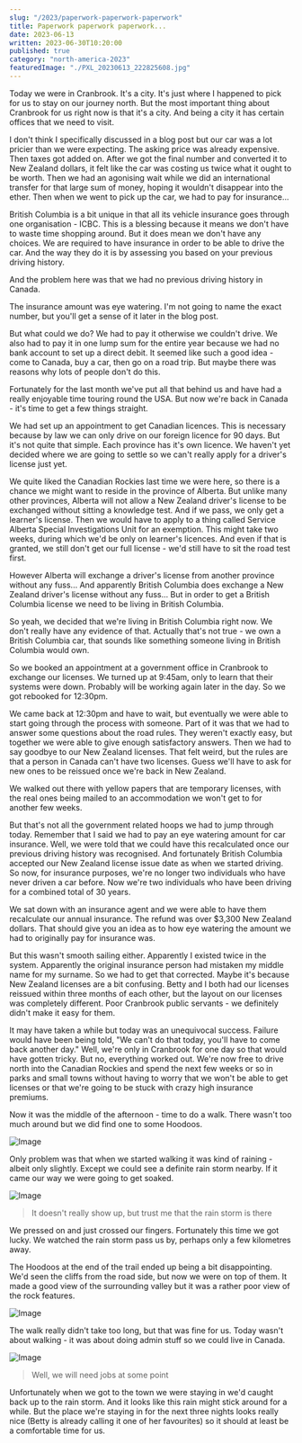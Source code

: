 ```yaml
---
slug: "/2023/paperwork-paperwork-paperwork"
title: Paperwork paperwork paperwork...
date: 2023-06-13
written: 2023-06-30T10:20:00
published: true
category: "north-america-2023"
featuredImage: "./PXL_20230613_222825608.jpg"
---
```


Today we were in Cranbrook.  It's a city.  It's just where I happened to pick for us to stay on our journey north.  But the most important thing about Cranbrook for us right now is that it's a city.  And being a city it has certain offices that we need to visit.

I don't think I specifically discussed in a blog post but our car was a lot pricier than we were expecting.  The asking price was already expensive.  Then taxes got added on.  After we got the final number and converted it to New Zealand dollars, it felt like the car was costing us twice what it ought to be worth.  Then we had an agonising wait while we did an international transfer for that large sum of money, hoping it wouldn't disappear into the ether.  Then when we went to pick up the car, we had to pay for insurance...

British Columbia is a bit unique in that all its vehicle insurance goes through one organisation - ICBC.  This is a blessing because it means we don't have to waste time shopping around.  But it does mean we don't have any choices.  We are required to have insurance in order to be able to drive the car.  And the way they do it is by assessing you based on your previous driving history.

And the problem here was that we had no previous driving history in Canada.

The insurance amount was eye watering.  I'm not going to name the exact number, but you'll get a sense of it later in the blog post.

But what could we do?  We had to pay it otherwise we couldn't drive.  We also had to pay it in one lump sum for the entire year because we had no bank account to set up a direct debit.  It seemed like such a good idea - come to Canada, buy a car, then go on a road trip.  But maybe there was reasons why lots of people don't do this.

Fortunately for the last month we've put all that behind us and have had a really enjoyable time touring round the USA.  But now we're back in Canada - it's time to get a few things straight.

We had set up an appointment to get Canadian licences.  This is necessary because by law we can only drive on our foreign licence for 90 days.  But it's not quite that simple.  Each province has it's own licence.  We haven't yet decided where we are going to settle so we can't really apply for a driver's license just yet.

We quite liked the Canadian Rockies last time we were here, so there is a chance we might want to reside in the province of Alberta.  But unlike many other provinces, Alberta will not allow a New Zealand driver's license to be exchanged without sitting a knowledge test.  And if we pass, we only get a learner's license.  Then we would have to apply to a thing called Service Alberta Special Investigations Unit for an exemption.  This might take two weeks, during which we'd be only on learner's licences.  And even if that is granted, we still don't get our full license - we'd still have to sit the road test first.

However Alberta will exchange a driver's license from another province without any fuss...  And apparently British Columbia does exchange a New Zealand driver's license without any fuss...  But in order to get a British Columbia license we need to be living in British Columbia.

So yeah, we decided that we're living in British Columbia right now.  We don't really have any evidence of that.  Actually that's not true - we own a British Columbia car, that sounds like something someone living in British Columbia would own.

So we booked an appointment at a government office in Cranbrook to exchange our licenses.  We turned up at 9:45am, only to learn that their systems were down.  Probably will be working again later in the day.  So we got rebooked for 12:30pm.

We came back at 12:30pm and have to wait, but eventually we were able to start going through the process with someone.  Part of it was that we had to answer some questions about the road rules.  They weren't exactly easy, but together we were able to give enough satisfactory answers.  Then we had to say goodbye to our New Zealand licenses.  That felt weird, but the rules are that a person in Canada can't have two licenses.  Guess we'll have to ask for new ones to be reissued once we're back in New Zealand.

We walked out there with yellow papers that are temporary licenses, with the real ones being mailed to an accommodation we won't get to for another few weeks.

But that's not all the government related hoops we had to jump through today.  Remember that I said we had to pay an eye watering amount for car insurance.  Well, we were told that we could have this recalculated once our previous driving history was recognised.  And fortunately British Columbia accepted our New Zealand license issue date as when we started driving.  So now, for insurance purposes, we're no longer two individuals who have never driven a car before.  Now we're two individuals who have been driving for a combined total of 30 years.

We sat down with an insurance agent and we were able to have them recalculate our annual insurance.  The refund was over $3,300 New Zealand dollars.  That should give you an idea as to how eye watering the amount we had to originally pay for insurance was.

But this wasn't smooth sailing either.  Apparently I existed twice in the system.  Apparently the original insurance person had mistaken my middle name for my surname.  So we had to get that corrected.  Maybe it's because New Zealand licenses are a bit confusing.  Betty and I both had our licenses reissued within three months of each other, but the layout on our licenses was completely different.  Poor Cranbrook public servants - we definitely didn't make it easy for them.

It may have taken a while but today was an unequivocal success.  Failure would have been being told, "We can't do that today, you'll have to come back another day."  Well, we're only in Cranbrook for one day so that would have gotten tricky.  But no, everything worked out.  We're now free to drive north into the Canadian Rockies and spend the next few weeks or so in parks and small towns without having to worry that we won't be able to get licenses or that we're going to be stuck with crazy high insurance premiums.

Now it was the middle of the afternoon - time to do a walk.  There wasn't too much around but we did find one to some Hoodoos.

![Image](PXL_20230613_224244266.jpg)

Only problem was that when we started walking it was kind of raining - albeit only slightly.  Except we could see a definite rain storm nearby.  If it came our way we were going to get soaked.

![Image](PXL_20230613_220744143.jpg)

> It doesn't really show up, but trust me that the rain storm is there

We pressed on and just crossed our fingers.  Fortunately this time we got lucky.  We watched the rain storm pass us by, perhaps only a few kilometres away.

The Hoodoos at the end of the trail ended up being a bit disappointing.  We'd seen the cliffs from the road side, but now we were on top of them.  It made a good view of the surrounding valley but it was a rather poor view of the rock features.

![Image](PXL_20230613_222825608.jpg)

The walk really didn't take too long, but that was fine for us.  Today wasn't about walking - it was about doing admin stuff so we could live in Canada.

![Image](PXL_20230613_223537304.jpg)

> Well, we will need jobs at some point

Unfortunately when we got to the town we were staying in we'd caught back up to the rain storm.  And it looks like this rain might stick around for a while.  But the place we're staying in for the next three nights looks really nice (Betty is already calling it one of her favourites) so it should at least be a comfortable time for us.
